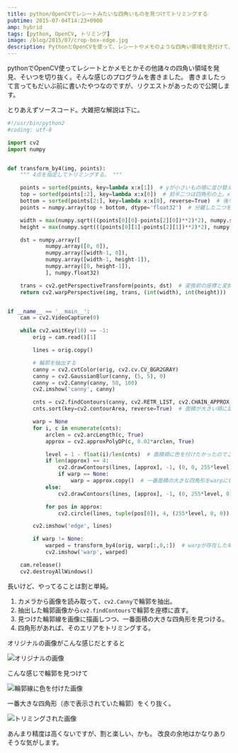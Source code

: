 ```yaml
---
title: python/OpenCVでレシートみたいな四角いものを見つけてトリミングする
pubtime: 2015-07-04T14:23+0900
amp: hybrid
tags: [python, OpenCV, トリミング]
image: /blog/2015/07/crop-box-edge.jpg
description: PythonとOpenCVを使って、レシートやメモのような四角い領域を見付けて、その部分だけ綺麗に切り抜くプログラムを書いてみました。
---
```


pythonでOpenCV使ってレシートとかメモとかその他諸々の四角い領域を発見、そいつを切り抜く。そんな感じのプログラムを書きました。
書きましたって言ってもだいぶ前に書いたやつなのですが、リクエストがあったので公開します。

とりあえずソースコード。大雑把な解説は下に。
``` python
#!/usr/bin/python2
#coding: utf-8

import cv2
import numpy


def transform_by4(img, points):
    """ 4点を指定してトリミングする。 """

    points = sorted(points, key=lambda x:x[1])  # yが小さいもの順に並び替え。
    top = sorted(points[:2], key=lambda x:x[0])  # 前半二つは四角形の上。xで並び替えると左右も分かる。
    bottom = sorted(points[2:], key=lambda x:x[0], reverse=True)  # 後半二つは四角形の下。同じくxで並び替え。
    points = numpy.array(top + bottom, dtype='float32')  # 分離した二つを再結合。

    width = max(numpy.sqrt(((points[0][0]-points[2][0])**2)*2), numpy.sqrt(((points[1][0]-points[3][0])**2)*2))
    height = max(numpy.sqrt(((points[0][1]-points[2][1])**2)*2), numpy.sqrt(((points[1][1]-points[3][1])**2)*2))

    dst = numpy.array([
            numpy.array([0, 0]),
            numpy.array([width-1, 0]),
            numpy.array([width-1, height-1]),
            numpy.array([0, height-1]),
            ], numpy.float32)

    trans = cv2.getPerspectiveTransform(points, dst)  # 変換前の座標と変換後の座標の対応を渡すと、透視変換行列を作ってくれる。
    return cv2.warpPerspective(img, trans, (int(width), int(height)))  # 透視変換行列を使って切り抜く。


if __name__ == '__main__':
    cam = cv2.VideoCapture(0)

    while cv2.waitKey(10) == -1:
        orig = cam.read()[1]

        lines = orig.copy()

        # 輪郭を抽出する
        canny = cv2.cvtColor(orig, cv2.cv.CV_BGR2GRAY)
        canny = cv2.GaussianBlur(canny, (5, 5), 0)
        canny = cv2.Canny(canny, 50, 100)
        cv2.imshow('canny', canny)

        cnts = cv2.findContours(canny, cv2.RETR_LIST, cv2.CHAIN_APPROX_SIMPLE)[0]  # 抽出した輪郭に近似する直線（？）を探す。
        cnts.sort(key=cv2.contourArea, reverse=True)  # 面積が大きい順に並べ替える。

        warp = None
        for i, c in enumerate(cnts):
            arclen = cv2.arcLength(c, True)
            approx = cv2.approxPolyDP(c, 0.02*arclen, True)

            level = 1 - float(i)/len(cnts)  # 面積順に色を付けたかったのでこんなことをしている。
            if len(approx) == 4:
                cv2.drawContours(lines, [approx], -1, (0, 0, 255*level), 2)
                if warp == None:
                    warp = approx.copy()  # 一番面積の大きな四角形をwarpに保存。
            else:
                cv2.drawContours(lines, [approx], -1, (0, 255*level, 0), 2)

            for pos in approx:
                cv2.circle(lines, tuple(pos[0]), 4, (255*level, 0, 0))

        cv2.imshow('edge', lines)

        if warp != None:
            warped = transform_by4(orig, warp[:,0,:])  # warpが存在した場合、そこだけくり抜いたものを作る。
            cv2.imshow('warp', warped)

    cam.release()
    cv2.destroyAllWindows()
```
長いけど、やってることは割と単純。

1. カメラから画像を読み取って、`cv2.Canny`で輪郭を抽出。
2. 抽出した輪郭画像から`cv2.findContours`で輪郭を座標に直す。
3. 見つけた輪郭線を画像に描画しつつ、一番面積の大きな四角形を見つける。
4. 四角形があれば、そのエリアをトリミングする。

オリジナルの画像がこんな感じだとすると

![オリジナルの画像](/blog/2015/07/crop-box-original.jpg "640x480")

こんな感じで輪郭を見つけて

![輪郭線に色を付けた画像](/blog/2015/07/crop-box-edge.jpg "640x480")

一番大きな四角形（赤で表示されていた輪郭）をくり抜く。

![トリミングされた画像](/blog/2015/07/crop-box-warp.jpg "640x480")

あんまり精度は高くないですが、割と楽しい、かも。
改良の余地はかなりありそうな気がします。

